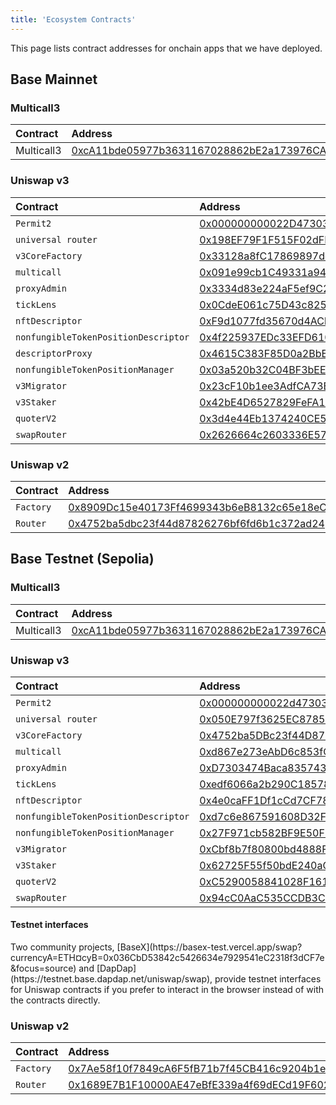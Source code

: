 ```yaml
---
title: 'Ecosystem Contracts'
---
```


This page lists contract addresses for onchain apps that we have deployed.

## Base Mainnet

### Multicall3

| Contract   | Address                                                                                                               |
| :--------- | :-------------------------------------------------------------------------------------------------------------------- |
| Multicall3 | [0xcA11bde05977b3631167028862bE2a173976CA11](https://basescan.org/address/0xcA11bde05977b3631167028862bE2a173976CA11) |

### Uniswap v3

| Contract                             | Address                                                                                                               |
| :----------------------------------- | :-------------------------------------------------------------------------------------------------------------------- |
| `Permit2`                            | [0x000000000022D473030F116dDEE9F6B43aC78BA3](https://basescan.org/address/0x000000000022D473030F116dDEE9F6B43aC78BA3) |
| `universal router`                   | [0x198EF79F1F515F02dFE9e3115eD9fC07183f02fC](https://basescan.org/address/0x198EF79F1F515F02dFE9e3115eD9fC07183f02fC) |
| `v3CoreFactory`                      | [0x33128a8fC17869897dcE68Ed026d694621f6FDfD](https://basescan.org/address/0x33128a8fC17869897dcE68Ed026d694621f6FDfD) |
| `multicall`                          | [0x091e99cb1C49331a94dD62755D168E941AbD0693](https://basescan.org/address/0x091e99cb1C49331a94dD62755D168E941AbD0693) |
| `proxyAdmin`                         | [0x3334d83e224aF5ef9C2E7DDA7c7C98Efd9621fA9](https://basescan.org/address/0x3334d83e224aF5ef9C2E7DDA7c7C98Efd9621fA9) |
| `tickLens`                           | [0x0CdeE061c75D43c82520eD998C23ac2991c9ac6d](https://basescan.org/address/0x0CdeE061c75D43c82520eD998C23ac2991c9ac6d) |
| `nftDescriptor`                      | [0xF9d1077fd35670d4ACbD27af82652a8d84577d9F](https://basescan.org/address/0xF9d1077fd35670d4ACbD27af82652a8d84577d9F) |
| `nonfungibleTokenPositionDescriptor` | [0x4f225937EDc33EFD6109c4ceF7b560B2D6401009](https://basescan.org/address/0x4f225937EDc33EFD6109c4ceF7b560B2D6401009) |
| `descriptorProxy`                    | [0x4615C383F85D0a2BbED973d83ccecf5CB7121463](https://basescan.org/address/0x4615C383F85D0a2BbED973d83ccecf5CB7121463) |
| `nonfungibleTokenPositionManager`    | [0x03a520b32C04BF3bEEf7BEb72E919cf822Ed34f1](https://basescan.org/address/0x03a520b32C04BF3bEEf7BEb72E919cf822Ed34f1) |
| `v3Migrator`                         | [0x23cF10b1ee3AdfCA73B0eF17C07F7577e7ACd2d7](https://basescan.org/address/0x23cF10b1ee3AdfCA73B0eF17C07F7577e7ACd2d7) |
| `v3Staker`                           | [0x42bE4D6527829FeFA1493e1fb9F3676d2425C3C1](https://basescan.org/address/0x42bE4D6527829FeFA1493e1fb9F3676d2425C3C1) |
| `quoterV2`                           | [0x3d4e44Eb1374240CE5F1B871ab261CD16335B76a](https://basescan.org/address/0x3d4e44Eb1374240CE5F1B871ab261CD16335B76a) |
| `swapRouter`                         | [0x2626664c2603336E57B271c5C0b26F421741e481](https://basescan.org/address/0x2626664c2603336E57B271c5C0b26F421741e481) |

### Uniswap v2

| Contract  | Address                                                                                                               |
| :-------- | :-------------------------------------------------------------------------------------------------------------------- |
| `Factory` | [0x8909Dc15e40173Ff4699343b6eB8132c65e18eC6](https://basescan.org/address/0x8909Dc15e40173Ff4699343b6eB8132c65e18eC6) |
| `Router`  | [0x4752ba5dbc23f44d87826276bf6fd6b1c372ad24](https://basescan.org/address/0x4752ba5dbc23f44d87826276bf6fd6b1c372ad24) |

## Base Testnet (Sepolia)

### Multicall3

| Contract   | Address                                                                                                                       |
| :--------- | :---------------------------------------------------------------------------------------------------------------------------- |
| Multicall3 | [0xcA11bde05977b3631167028862bE2a173976CA11](https://sepolia.basescan.org/address/0xcA11bde05977b3631167028862bE2a173976CA11) |

### Uniswap v3

| Contract                             | Address                                                                                                                       |
| :----------------------------------- | :---------------------------------------------------------------------------------------------------------------------------- |
| `Permit2`                            | [0x000000000022d473030f116ddee9f6b43ac78ba3](https://sepolia.basescan.org/address/0x000000000022d473030f116ddee9f6b43ac78ba3) |
| `universal router`                   | [0x050E797f3625EC8785265e1d9BDd4799b97528A1](https://sepolia.basescan.org/address/0x050E797f3625EC8785265e1d9BDd4799b97528A1) |
| `v3CoreFactory`                      | [0x4752ba5DBc23f44D87826276BF6Fd6b1C372aD24](https://sepolia.basescan.org/address/0x4752ba5DBc23f44D87826276BF6Fd6b1C372aD24) |
| `multicall`                          | [0xd867e273eAbD6c853fCd0Ca0bFB6a3aE6491d2C1](https://sepolia.basescan.org/address/0xd867e273eAbD6c853fCd0Ca0bFB6a3aE6491d2C1) |
| `proxyAdmin`                         | [0xD7303474Baca835743B54D73799688990f24a79D](https://sepolia.basescan.org/address/0xD7303474Baca835743B54D73799688990f24a79D) |
| `tickLens`                           | [0xedf6066a2b290C185783862C7F4776A2C8077AD1](https://sepolia.basescan.org/address/0xedf6066a2b290C185783862C7F4776A2C8077AD1) |
| `nftDescriptor`                      | [0x4e0caFF1Df1cCd7CF782FDdeD77f020699B57f1a](https://sepolia.basescan.org/address/0x4e0caFF1Df1cCd7CF782FDdeD77f020699B57f1a) |
| `nonfungibleTokenPositionDescriptor` | [0xd7c6e867591608D32Fe476d0DbDc95d0cf584c8F](https://sepolia.basescan.org/address/0xd7c6e867591608D32Fe476d0DbDc95d0cf584c8F) |
| `nonfungibleTokenPositionManager`    | [0x27F971cb582BF9E50F397e4d29a5C7A34f11faA2](https://sepolia.basescan.org/address/0x27F971cb582BF9E50F397e4d29a5C7A34f11faA2) |
| `v3Migrator`                         | [0xCbf8b7f80800bd4888Fbc7bf1713B80FE4E23E10](https://sepolia.basescan.org/address/0xCbf8b7f80800bd4888Fbc7bf1713B80FE4E23E10) |
| `v3Staker`                           | [0x62725F55f50bdE240aCa3e740D47298CAc8d57D5](https://sepolia.basescan.org/address/0x62725F55f50bdE240aCa3e740D47298CAc8d57D5) |
| `quoterV2`                           | [0xC5290058841028F1614F3A6F0F5816cAd0df5E27](https://sepolia.basescan.org/address/0xC5290058841028F1614F3A6F0F5816cAd0df5E27) |
| `swapRouter`                         | [0x94cC0AaC535CCDB3C01d6787D6413C739ae12bc4](https://sepolia.basescan.org/address/0x94cC0AaC535CCDB3C01d6787D6413C739ae12bc4)         |

#### Testnet interfaces

<Info>
Two community projects, [BaseX](https://basex-test.vercel.app/swap?currencyA=ETH&currencyB=0x036CbD53842c5426634e7929541eC2318f3dCF7e&focus=source) and [DapDap](https://testnet.base.dapdap.net/uniswap/swap), provide testnet interfaces for Uniswap contracts if you prefer to interact in the browser instead of with the contracts directly.
</Info>

### Uniswap v2

| Contract  | Address                                                                                                                       |
| :-------- | :---------------------------------------------------------------------------------------------------------------------------- |
| `Factory` | [0x7Ae58f10f7849cA6F5fB71b7f45CB416c9204b1e](https://sepolia.basescan.org/address/0x7Ae58f10f7849cA6F5fB71b7f45CB416c9204b1e) |
| `Router`  | [0x1689E7B1F10000AE47eBfE339a4f69dECd19F602](https://sepolia.basescan.org/address/0x1689E7B1F10000AE47eBfE339a4f69dECd19F602) |
